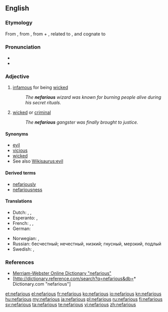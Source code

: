 {{was wotd|2006|February|23}}
==English==

===Etymology===
From {{etyl|la}} {{term|nefarius|nefārius|lang=la|execrable, abominable}}, from {{term|nefas||something contrary to divine law, an impious deed, sin, crime|lang=la}}, from {{term|ne-||lang=la|not}} + {{term|fas||lang=la|the dictates of religion, divine law}}, related to {{term|for||lang=la|I speak, I say}}, and cognate to {{term|φημί||lang=grc|tr=phemi|I say}}

===Pronunciation===
* {{IPA|/nɛˈfɛəɹiəs/}}
* {{rhymes|ɛəriəs}}

===Adjective===
{{en-adj}}

# [[infamous]] for being [[wicked]]
#: ''The '''nefarious''' wizard was known for burning people alive during his secret rituals.''
# [[wicked]] or [[criminal]]
#: ''The '''nefarious''' gangster was finally brought to justice.''

====Synonyms====
* [[evil]]
* [[vicious]]
* [[wicked]]
* See also [[Wikisaurus:evil]]

====Derived terms====
* [[nefariously]]
* [[nefariousness]]

====Translations====
{{trans-top|infamous for being wicked}}
* Dutch: {{t+|nl|berucht}}, {{t+|nl|schandelijk}}, {{t+|nl|misdadig}}
* Esperanto: {{t-|eo|skandala}}, {{t-|eo|malfarinda}}
* French: {{t+|fr|infâme}}, {{t+|fr|scandaleux}}, {{t+|fr|criminel}}
* German: {{t+|de|berüchtigt}}
{{trans-mid}}
* Norwegian: {{t-|no|avskyelig}}, {{t-|no|skjendig}}
* Russian: бесчестный; нечестный, низкий; гнусный, мерзкий, подлый
* Swedish: {{t+|sv|skändlig}}, {{t-|sv|gudlös}}
{{trans-bottom}}

===References===
* [http://www.m-w.com/cgi-bin/dictionary?va=nefarious Merriam-Webster Online Dictionary "nefarious"]
* [http://dictionary.reference.com/search?q=nefarious&db=* Dictionary.com "nefarious"]

[[et:nefarious]]
[[el:nefarious]]
[[fr:nefarious]]
[[ko:nefarious]]
[[io:nefarious]]
[[kn:nefarious]]
[[hu:nefarious]]
[[my:nefarious]]
[[ja:nefarious]]
[[pl:nefarious]]
[[ru:nefarious]]
[[fi:nefarious]]
[[sv:nefarious]]
[[ta:nefarious]]
[[te:nefarious]]
[[vi:nefarious]]
[[zh:nefarious]]